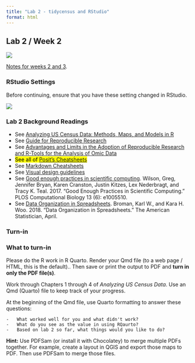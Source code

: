 ```yaml
---
title: "Lab 2 - tidycensus and RStudio"
format: html
---
```


## Lab 2 / Week 2

![](images/walkerbook.png){fig-alt="Analyzing US Census Data book cover"}

[Notes for weeks 2 and 3](/labs/lab2/week2.html).

### RStudio Settings

Before continuing, ensure that you have these setting changed in RStudio.

![](/material/rstudiosettings.png){fig-align="center"}

### Lab 2 Background Readings

-   See [Analyzing US Census Data: Methods, Maps, and Models in R](https://walker-data.com/census-r/)
-   See [Guide for Reproducible Research](https://the-turing-way.netlify.app/reproducible-research/reproducible-research.html)
-   See [Advantages and Limits in the Adoption of Reproducible Research and R-Tools for the Analysis of Omic Data](https://www.researchgate.net/publication/306538473_Advantages_and_Limits_in_the_Adoption_of_Reproducible_Research_and_R-Tools_for_the_Analysis_of_Omic_Data)
-   <mark>See all of [Posit's Cheatsheets](https://posit.co/resources/cheatsheets/)</mark>
-   See [Markdown Cheatsheets](https://github.com/adam-p/markdown-here/wiki/Markdown-Cheatsheet)
-   See [Visual design guidelines](https://anthonyhobday.com/sideprojects/saferules/)
-   See [Good enough practices in scientific computing](https://journals.plos.org/ploscompbiol/article?id=10.1371/journal.pcbi.1005510). Wilson, Greg, Jennifer Bryan, Karen Cranston, Justin Kitzes, Lex Nederbragt, and Tracy K. Teal. 2017. "Good Enough Practices in Scientific Computing." PLOS Computational Biology 13 (6): e1005510.
-   See [Data Organization in Spreadsheets](http://www.tandfonline.com/doi/abs/10.1080/00031305.2017.1375989). Broman, Karl W., and Kara H. Woo. 2018. "Data Organization in Spreadsheets." The American Statistician, April.

### Turn-in

::: {.alert .alert-info}
### What to turn-in

Please do the R work in R Quarto. Render your Qmd file (to a web page / HTML, this is the default).. Then save or print the output to PDF and **turn in only the PDF file(s)**.

Work through Chapters 1 through 4 of *Analyzing US Census Data*. Use an Qmd (Quarto) file to keep track of your progress.

At the beginning of the Qmd file, use Quarto formatting to answer these questions:

```         
-   What worked well for you and what didn't work?
-   What do you see as the value in using RQaurto? 
-   Based on lab 2 so far, what things would you like to do?
```

**Hint:** Use PDFSam (or install it with Chocolatey) to merge multiple PDFs together. For example, create a layout in QGIS and export those maps to PDF. Then use PDFSam to merge those files.
:::
